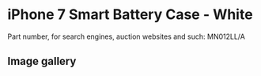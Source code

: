 
# iPhone 7 Smart Battery Case - White

Part number, for search engines, auction websites and such: MN012LL/A

## Image gallery

<div style={{ width: '100%', maxWidth: '768px' }}>
<GalleryComponent
    images={[
      {
        original: "/everysource/MN012.webp",
        thumbnail: "/everypreview/MN012.webp",
      },
      {
        original: "/everysource/MN012_AV1_GOLD.webp",
        thumbnail: "/everypreview/MN012_AV1_GOLD.webp",
      },
      {
        original: "/everysource/MN012_AV1_JET_BLACK.webp",
        thumbnail: "/everypreview/MN012_AV1_JET_BLACK.webp",
      },
      {
        original: "/everysource/MN012_AV1_RED.webp",
        thumbnail: "/everypreview/MN012_AV1_RED.webp",
      },
      {
        original: "/everysource/MN012_AV1_SILVER.webp",
        thumbnail: "/everypreview/MN012_AV1_SILVER.webp",
      },
      {
        original: "/everysource/MN012_AV2.webp",
        thumbnail: "/everypreview/MN012_AV2.webp",
      },
      {
        original: "/everysource/MN012_AV3.webp",
        thumbnail: "/everypreview/MN012_AV3.webp",
      }
    ]}
  />
</div>